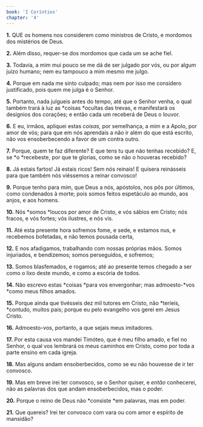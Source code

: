 ```yaml
---
book: 'I Coríntios'
chapter: '4'
---
```


**1.** QUE os homens nos considerem como ministros de Cristo, e mordomos dos mistérios de Deus.

**2.** Além disso, requer-se dos mordomos que cada um se ache fiel.

**3.** Todavia, a mim mui pouco se me dá de ser julgado por vós, ou por algum juízo humano; nem eu tampouco a mim mesmo me julgo.

**4.** Porque em nada me sinto culpado; mas nem por isso me considero justificado, pois quem me julga é o Senhor.

**5.** Portanto, nada julgueis antes do tempo, até que o Senhor venha, o qual também trará à luz as *coisas *ocultas das trevas, e manifestará os desígnios dos corações; e então cada um receberá de Deus o louvor.

**6.** E eu, irmãos, apliquei estas *coisas,* por semelhança, a mim e a Apolo, por amor de vós; para que em nós aprendais a não ir além do que está escrito, não vos ensoberbecendo a favor de um contra outro.

**7.** Porque, quem te faz diferente? E que tens tu que não tenhas recebido? E, se *o *recebeste, por que te glorias, como se não o houveras recebido?

**8.** Já estais fartos! Já estais ricos! Sem nós reinais! E quisera reinásseis para que também nós viéssemos a reinar convosco!

**9.** Porque tenho para mim, que Deus a nós, apóstolos, nos pôs por últimos, como condenados à morte; pois somos feitos espetáculo ao mundo, aos anjos, e aos homens.

**10.** Nós *somos *loucos por amor de Cristo, e vós sábios em Cristo; nós fracos, e vós fortes; vós ilustres, e nós vis.

**11.** Até esta presente hora sofremos fome, e sede, e estamos nus, e recebemos bofetadas, e não temos pousada certa,

**12.** E nos afadigamos, trabalhando com nossas próprias mãos. Somos injuriados, e bendizemos; somos perseguidos, e sofremos;

**13.** Somos blasfemados, e rogamos; até ao presente temos chegado a ser como o lixo deste mundo, e como a escória de todos.

**14.** Não escrevo estas *coisas *para vos envergonhar; mas admoesto-*vos *como meus filhos amados.

**15.** Porque ainda que tivésseis dez mil tutores em Cristo, não *teríeis, *contudo, muitos pais; porque eu pelo evangelho vos gerei em Jesus Cristo.

**16.** Admoesto-vos, portanto, a que sejais meus imitadores.

**17.** Por esta causa vos mandei Timóteo, que é meu filho amado, e fiel no Senhor, o qual vos lembrará os meus caminhos em Cristo, como por toda a parte ensino em cada igreja.

**18.** Mas alguns andam ensoberbecidos, como se eu não houvesse de ir ter convosco.

**19.** Mas em breve irei ter convosco, se o Senhor quiser, e *então* conhecerei, não as palavras dos que andam ensoberbecidos, mas o poder.

**20.** Porque o reino de Deus não *consiste *em palavras, mas em poder.

**21.** Que quereis? Irei ter convosco com vara ou com amor e espírito de mansidão?